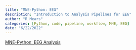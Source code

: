 ```yaml
---
title: "MNE-Python: EEG"
description: "Introduction to Analysis Pipelines for EEG"
author: "R Mears"
categories: [Python, code, pipeline, workflow, MNE, EEG]
date: "6/22/2022"
---
```


[MNE-Python: EEG Analysis](https://csea-lab.github.io/mne-python-intro-slides/MNE_tutorial1.html#/title-slide)